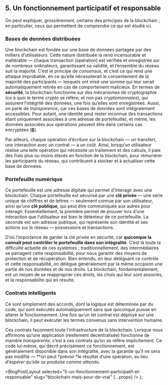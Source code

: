 
## 5. Un fonctionnement participatif et responsable

On peut expliquer, grossièrement, certains des principes de la blockchain ; en particulier, ceux qui permettent de comprendre ce qui est étudié ici.

### Bases de données distribuées

Une blockchain est fondée sur une base de données partagée par des milliers d’utilisateurs. Cette nature distribuée la rend incensurable et inaltérable — chaque transaction (opération) est vérifiée et enregistrée sur de nombreux ordinateurs, garantissant sa validité, et l’ensemble du réseau suit la majorité. C’est le principe de _consensus_, et c’est ce qui rend une attaque improbable, en ce qu’elle nécessiterait le consentement de la majorité des participants — lesquels ont misé une somme qui leur serait automatiquement retirée en cas de comportement malicieux. En termes de **sécurité**, la blockchain fonctionne sur des mécanismes de cryptographie (ce à quoi le terme _crypto_ se réfère, et non pas _cryptomonnaies_), qui assurent l’intégrité des données, une fois qu’elles sont enregistrées. Aussi, on parle de _transparence_, car ces bases de données sont intégralement accessibles. Pour autant, une identité peut rester inconnue (les transactions étant uniquement associées à une adresse de portefeuille), et même, les données associées aux opérations peuvent être dans certains cas encryptées ([**6**](https://medium.com/@0xpolarzero/decentralized-systems-end-the-cycle-of-indifference-8c19d7167778#fe44)).

Par ailleurs, chaque opération _d’écriture_ sur la blockchain — un transfert, une interaction avec un contrat — a un coût. Ainsi, lorsqu’un utilisateur réalise une telle opération qui nécessite un traitement et des calculs, il paie des frais plus ou moins élevés en fonction de la blockchain, pour rémunérer les participants du réseau, qui contribuent à stocker et à actualiser cette base de données.

### Portefeuille numérique

Ce portefeuille est une adresse digitale qui permet d’interagir avec une blockchain. Chaque portefeuille est sécurisé par une **clé privée** — une série unique de chiffres et de lettres — seulement connue par son utilisateur, ainsi qu’une **clé publique**, qui peut être communiquée aux autres pour interagir. Essentiellement, la première permet de prouver lors d’une interaction que l’utilisateur est bien le détenteur de ce portefeuille. La seconde est son adresse publique, qui représente son identité et ses actions sur le réseau — possessions et transactions.

D’où l’importance de garder la clé privée en sécurité, car **quiconque la connaît peut contrôler le portefeuille dans son intégralité**. C’est là toute la difficulté actuelle de ces systèmes ; traditionnellement, des intermédiaires se partagent cette responsabilité, pour nous garantir des moyens de protection et de récupération. Bien entendu, en leur déléguant ce contrôle et cette responsabilité, on délègue généralement par la même occasion une partie de nos données et de nos droits. La blockchain, fondamentalement, est un moyen de se réapproprier ces droits, les choix qui leur sont associés, et la responsabilité qui en résulte.

### Contrats intelligents

Ce sont simplement des accords, dont la logique est déterminée par du code, qui sont exécutés automatiquement sans que quiconque puisse en altérer le fonctionnement. Une fois qu’un tel contrat est déployé sur une blockchain, il peut exécuter les termes convenus sans intervention humaine.

Ces contrats façonnent toute l’infrastructure de la blockchain. Lorsque nous affirmons qu’une application (réellement décentralisée) fonctionne de manière _transparente_, c’est à ces contrats qu’on se réfère implicitement. Ce code lui-même, qui décrit précisément ce fonctionnement, est généralement disponible dans son intégralité, avec la garantie qu’il ne sera pas modifié — **on peut *prévoir *le résultat d’une opération, au lieu *d’espérer *qu’elle se produise comme attendu**.

  <BlogPostLayout
    selected="5-un-fonctionnement-participatif-et-responsable"
    slug="blockchain-mais-pour-de-vrai"
    {...props}
  />
);
